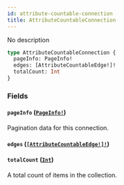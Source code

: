 ```yaml
---
id: attribute-countable-connection
title: AttributeCountableConnection
---
```


No description

```graphql
type AttributeCountableConnection {
  pageInfo: PageInfo!
  edges: [AttributeCountableEdge!]!
  totalCount: Int
}
```

### Fields

#### `pageInfo` ([`PageInfo!`](/docs/developer/api-reference/objects/page-info))

Pagination data for this connection.

#### `edges` ([`[AttributeCountableEdge!]!`](/docs/developer/api-reference/objects/attribute-countable-edge))

#### `totalCount` ([`Int`](/docs/developer/api-reference/scalars/int))

A total count of items in the collection.
